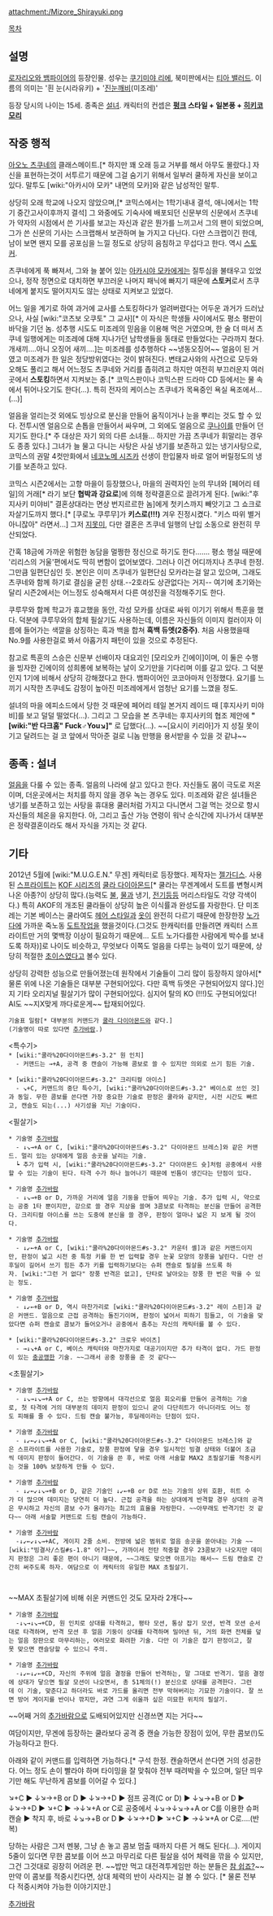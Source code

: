 {{{+1 白雪みぞれ / Mizore Shirayuki }}}

attachment:/Mizore_Shirayuki.png

[[목차]]

== 설명 ==
[[로자리오와 뱀파이어]]의 등장인물. 성우는 [[쿠기미야 리에]], 북미판에서는 [[티아 밸러드]]. 이름의 의미는 '흰 눈(시라유키) + '[[진눈깨비]](미조레)'

등장 당시의 나이는 15세. 종족은 [[설녀]]. 캐릭터의 컨셉은 '''[[펑크]] 스타일 + 일본풍 + [[히키코모리]]'''

== 작중 행적 ==
[[아오노 츠쿠네]]의 클래스메이트.[* 하지만 꽤 오래 등교 거부를 해서 아무도 몰랐다.] 자신을 표현하는것이 서투르기 때문에 그걸 숨기기 위해서 일부러 쿨하게 자신을 보이고 있다. 말투도 [wiki:"아카시야 모카" 내면의 모카]와 같은 남성적인 말투.

상당히 오래 학교에 나오지 않았으며,[* 코믹스에서는 1학기내내 결석, 애니에서는 1학기 중간고사이후까지 결석] 그 와중에도 기숙사에 배포되던 신문부의 신문에서 츠쿠네가 약자의 시점에서 쓴 기사를 보고는 자신과 같은 뭔가를 느끼고서 그의 팬이 되었으며, 그가 쓴 신문의 기사는 스크랩해서 보관하며 늘 가지고 다닌다. 다만 스크랩이긴 한데, 남이 보면 왠지 모를 공포심을 느낄 정도로 상당히 음침하고 무섭다고 한다. 역시 [[스토커]].

츠쿠네에게 푹 빠져서, 그와 늘 붙어 있는 [[아카시야 모카]]에게는 질투심을 불태우고 있었으나, 정작 정면으로 대치하면 부끄러운 나머지 패닉에 빠지기 때문에 '''스토커'''로서 츠쿠네에게 붙지도 떨어지지도 않는 상태로 지켜보고 있었다.

어느 일을 계기로 하여 과거에 교사를 스토킹하다가 얼려버렸다는 어두운 과거가 드러났으나, 사실 [wiki:"코츠보 오쿠토" 그 교사][* 이 자식은 학생들 사이에서도 평소 평판이 바닥을 기던 놈. 성추행 시도도 미조레의 믿음을 이용해 먹은 거였으며, 한 술 더 떠서 츠쿠네 일행에게는 미조레에 대해 지나가던 남학생들을 동태로 만들었다는 구라까지 쳤다. 개새끼....아니 오징어 새끼....]는 미조레를 성추행하다 ~~냉동오징어~~ 얼음이 된 거였고 미조레가 한 일은 정당방위였다는 것이 밝혀진다. 변태교사와의 사건으로 모두와 오해도 풀리고 해서 어느정도 츠쿠네와 거리를 좁히려고 하지만 여전히 부끄러운지 여러곳에서 '''스토킹'''하면서 지켜보는 중.[* 코믹스판이나 코믹스판 드라마 CD 등에서는 물 속에서 튀어나오기도 한다(...). 특히 전자의 케이스는 츠쿠네가 목욕중인 욕실 욕조에서...(...)]

얼음을 얼리는것 외에도 빙상으로 분신을 만들어 움직이거나 눈을 뿌리는 것도 할 수 있다. 전투시엔 얼음으로 손톱을 만들어서 싸우며, 그 외에도 얼음으로 [[쿠나이]]를 만들어 던지기도 한다.[* 주 대상은 자기 외의 다른 소녀들... 하지만 가끔 츠쿠네가 휘말리는 경우도 종종 있다.] 그녀가 늘 물고 다니는 사탕은 사실 냉기를 보존하고 있는 냉기사탕으로, 코믹스의 권말 4컷만화에서 [[네코노메 시즈카]] 선생이 한입물자 바로 얼어 버릴정도의 냉기를 보존하고 있다.

코믹스 시즌2에서는 고향 마을이 등장했으나, 마을의 권력자인 눈의 무녀와 [페어리 테일]의 거래[* 라기 보단 '''협박과 강요로''']에 의해 정략결혼으로 끌려가게 된다. [wiki:"후지사키 미야비" 결혼상대라는 면상 번지르르한 놈]에게 첫키스까지 빼앗기고 그 쇼크로 자살기도까지 했다.[* [쿠로노 쿠루무]가 '''키스로(!!!)''' 겨우 진정시켰다. "키스 따위 별거 아니잖아" 라면서...] 그저 [[지못미]], 다만 결혼은 츠쿠네 일행의 난입 소동으로 완전히 무산되었다.

간혹 18금에 가까운 위험한 농담을 멀쩡한 정신으로 하기도 한다……. 평소 행실 때문에 '리리스의 거울'편에서도 딱히 변함이 없어보였다. 그러나 이건 어디까지나 츠쿠네 한정. 그만큼 일편단심인 듯.  본인은 이미 츠쿠네가 일편단심 모카라는걸 알고 있으며, 그래도 츠쿠네와 함께 하기로 결심을 굳힌 상태.--2호라도 상관없다는 거지-- 여기에 초기와는 달리 시즌2에서는 어느정도 성숙해져서 다른 여성진을 걱정해주기도 한다.

쿠루무와 함께 학교가 휴교했을 동안, 각성 모카를 상대로 싸워 이기기 위해서 특훈을 했다. 덕분에 쿠루무와의 합체 필살기도 사용하는데, 이름은 자신들의 이미지 컬러이자 이름에 들어가는 색깔을 상징하는 흑과 백을 합쳐 '''흑백 듀엣(2중주)'''. 처음 사용했을때 No.9를 사용한걸로 봐서 아홉가지 패턴이 있을 것으로 추정된다.

참고로 특훈의 스승은 신문부 선배이자 대요괴인 [모리오카 긴에이]이며, 이 둘은 수행을 빙자한 긴에이의 성희롱에 보복하는 날이 오기만을 기다리며 이를 갈고 있다. 그 덕분인지 1기에 비해서 상당히 강해졌다고 한다. 뱀파이어인 코코아마저 인정했다. 요기를 느끼기 시작한 츠쿠네도 감정이 높아진 미조레에게서 엄청난 요기를 느꼈을 정도.

설녀의 마을 에피소드에서 당한 것 때문에 페어리 테일 본거지 레이드 때 [후지사키 미야비]를 보고 덜덜 떨었다(...). 그리고 그 모습을 본 츠쿠네는 후지사키의 협조 제안에 '''"[wiki:"반 다크홈" Fuck♂You↘]"''' 로 답했다(...). ~~[요시이 키리아]가 지 성질 못이기고 달려드는 걸 코 앞에서 막아준 걸로 니놈 만행을 용서받을 수 있을 것 같냐~~

== 종족 : 설녀 ==
[[얼음]]을 다룰 수 있는 종족. 얼음의 나라에 살고 있다고 한다. 자신들도 몸이 극도로 저온이며, 더운곳에서는 처치를 하지 않을 경우 녹는 경우도 있다. 미조레와 같은 설녀들은 냉기를 보존하고 있는 사탕을 휴대용 쿨러처럼 가지고 다니면서 그걸 먹는 것으로 항시 자신들의 체온을 유지한다. 아, 그리고 출산 가능 연령이 워낙 순식간에 지나가서 대부분은 정략결혼이라도 해서 자식을 가지는 것 같다.

== 기타 ==
2012년 5월에 [wiki:"M.U.G.E.N." 무겐] 캐릭터로 등장했다. 제작자는 [[젤가디스]]. 사용된 [[스프라이트]]는 [[KOF 시리즈]]의 [[쿨라 다이아몬드]][* 쿨라는 무겐계에서 도트를 변형시켜 나온 아종?이 상당히 많다.(능력도 [[불]], [[물]]과 냉기, [[전기]]등등 머리스타일도 각양 각색이다.) 특히 AKOF의 개조된 쿨라들이 상당히 높은 이식률과 완성도를 자랑한다. 단 미조레는 기본 베이스는 쿨라여도 [[헤어 스타일]]과 [[옷]]이 완전히 다르기 때문에 한장한장 [[노가다]]에 가까운 죽노동 [[도트]]작업을 했을것이다.(그것도 한캐릭터를 만들려면 캐릭터 스프라이트만 거의 몇백장 이상이 필요하기 때문에... 도트 노가다를한 사람에게 박수를 보내도록 하자)]로 나이도 비슷하고, 무엇보다 이쪽도 얼음을 다루는 능력이 있기 때문에, 상당히 적절한 [[초이스]]였다고 볼수 있다.

상당히 강력한 성능으로 만들어졌는데 원작에서 기술들이 그리 많이 등장하지 않아서[* 물론 위에 나온 기술들은 대부분 구현되어있다. 다만 흑백 듀엣은 구현되어있지 않다.]인지 기타 오리지널 필살기가 많이 구현되어있다. 심지어 탈의 KO (!!!)도 구현되어있다! AI도 ~~지X맞게 까다로운게~~ 탑재되어있다.



 기술표 일람[* 대부분의 커맨드가 [[쿨라 다이아몬드]]와 같다.]
 (기술명이 따로 있다면 [[추가바람]].)


 <특수기> 
 * [wiki:"쿨라%20다이아몬드#s-3.2" 원 인치]
   - 커맨드는 →+A, 공격 중 캔슬이 가능해 콤보로 쓸 수 있지만 의외로 쓰기 힘든 기술.
 

 * [wiki:"쿨라%20다이아몬드#s-3.2" 크리티컬 아이스]
   - ↘+C, 커맨드의 중단 특수기, [wiki:"쿨라%20다이아몬드#s-3.2" 베이스로 쓰인 것]과 동일. 무한 콤보를 쓴다면 가장 중요한 기술로 판정은 쿨라와 같지만, 시전 시간도 빠르고, 캔슬도 되는(...) 사기성을 지닌 기술이다.


 <필살기>

 * 기술명 [[추가바람]]
   - ↓↘→+A or C, [wiki:"쿨라%20다이아몬드#s-3.2" 다이아몬드 브레스]와 같은 커맨드. 멀리 있는 상대에게 얼음 송곳을 날리는 기술.
   ┕ 추가 입력 시, [wiki:"쿨라%20다이아몬드#s-3.2" 다이아몬드 슛]처럼 공중에서 사용할 수 있는 기술이 된다. 타격 수가 하나 늘어나기 때문에 빈틈이 생긴다는 단점이 있다.

 * 기술명 [[추가바람]]
   - ↓↘→+B or D, 가까운 거리에 얼음 기둥을 만들어 띄우는 기술. 추가 입력 시, 약으로는 공중 1타 뿐이지만, 강으로 쓸 경우 지상을 쓸며 3콤보로 타격하는 분신을 만들어 공격한다. 크리티컬 아이스를 쓰는 도중에 분신을 쓸 경우, 판정이 얼마나 넓은 지 보게 될 것이다.

 * 기술명 [[추가바람]]
   - ↓↙←+A or C, [wiki:"쿨라%20다이아몬드#s-3.2" 카운터 셸]과 같은 커맨드이지만, 판정이 넓고 시전 중 특정 키를 한 번 입력할 경우 눈꽃 모양의 장풍을 날린다. 다만 선후딜이 길어서 쓰기 힘든 추가 키를 입력하기보다는 슈퍼 캔슬로 필살을 쓰도록 하자. [wiki:"그런 거 없다" 장풍 반격은 없고], 단타로 날아오는 장풍 한 번은 막을 수 있는 정도. 

 * 기술명 [[추가바람]]
   - ↓↙←+B or D, 역시 마찬가리로 [wiki:"쿨라%20다이아몬드#s-3.2" 레이 스핀]과 같은 커맨드. 얼음으로 근접 공격하는 돌진기이며, 판정이 넓어서 피하기 힘들고, 이 기술을 맞았다면 슈퍼 캔슬로 콤보가 들어오거나 공중에서 춤추는 자신의 캐릭터를 볼 수 있다.

 * [wiki:"쿨라%20다이아몬드#s-3.2" 크로우 바이츠]
   - →↓↘+A or C, 베이스 캐릭터와 마찬가지로 대공기이지만 추가 타격이 없다. 가드 판정이 있는 [[충공깽]]한 기술. ~~그래서 공중 장풍을 준 것 같다~~


 <초필살기>

 * 기술명 [[추가바람]]
   - ↓↘→↓↘→+A or C, 쓰는 방향에서 대각선으로 얼음 회오리를 만들어 공격하는 기술로, 첫 타격에 거의 대부분의 데미지 판정이 있으니 굳이 다단히트가 아니더라도 어느 정도 피해를 줄 수 있다. 드림 캔슬 불가능, 후딜레이라는 단점이 있다.

 * 기술명 [[추가바람]]
   - ↓↙←↙↓↘→+A or C, [wiki:"쿨라%20다이아몬드#s-3.2" 다이아몬드 브레스]와 같은 스프라이트를 사용한 기술로, 장풍 판정에 닿을 경우 일시적인 빙결 상태와 더불어 조금씩 데미지 판정이 들어간다. 이 기술을 쓴 후, 바로 아래 서술할 MAX2 초필살기를 적중시키는 것을 100% 보장하게 만들 수 있다.

 * 기술명 [[추가바람]]
   - ↓↙←↙↓↘→+B or D, 같은 기술인 ↓↙←+B or D로 쓰는 기술의 상위 호환, 히트 수가 더 많으며 데미지는 당연히 더 높다. 근접 공격을 하는 상대에게 반격할 경우 상대의 공격은 무시하고 자신의 콤보 수가 올라가는 최고의 효율을 자랑한다. ~~아무래도 반격기인 것 같다~~ 아래 서술할 커맨드로 드림 캔슬이 가능하다. 


 <MAX 초필살기>

 * 기술명 [[추가바람]]
   -↓↙←↙↓↘→+AC, 게이지 2줄 소비. 전방에 넓은 범위로 얼음 송곳을 쏟아내는 기술 ~~[wiki:"빙결사/스킬#s-1.8" 어?]~~, 가까이서 전탄 적중할 경우 23콤보가 나오지만 데미지 판정은 그리 좋은 편이 아니기 때문에, ~~그래도 맞으면 아프기는 해서~~ 드림 캔슬로 간간히 써주도록 하자. 여담으로 이 캐릭터의 유일한 MAX 초필살기.
 

 <MAX2 초필살기> 
~~MAX 초필살기에 비해 쉬운 커맨드인 것도 모자라 2개다~~

 * 기술명 [[추가바람]]
   -↓↘→↓↘→+CD, 원 인치로 상대를 타격하고, 평타 모션, 통상 잡기 모션, 반격 모션 순서대로 타격하며, 반격 모션 후 얼음 기둥이 상대를 타격하며 밀어낸 뒤, 거의 화면 전체를 덮는 얼음 장판으로 마무리하는, 여러모로 화려한 기술. 다만 이 기술은 잡기 판정이고, 잘못 맞으면 캔슬당할 수 있으니 주의.

 * 기술명 [[추가바람]]
   -↓↙←↓↙←+CD, 자신의 주위에 얼음 결정을 만들어 반격하는, 말 그대로 반격기. 얼음 결정에 상대가 닿으면 필살 모션이 나오면서, 총 51체의(!) 분신으로 상대를 공격한다. 그런데 이 기술, 맞춘다고 하더라도 바로 가드를 올리면 전부 막혀버리는 기묘한 기술이다. 잘 쓰면 방어 게이지를 반이나 깎지만, 과연 그게 쉬울까 싶은 미묘한 위치의 필살기.

~~어째 거의 [[추가바람]]으로 도배되어있지만 신경쓰면 지는 거다~~



여담이지만, 무겐에 등장하는 쿨라보다 공격 중 캔슬 가능한 장점이 있어, 무한 콤보(!)도 가능하다고 한다. 

아래와 같이 커맨드를 입력하면 가능하다.[* 구석 한정. 캔슬하면서 쓴다면 거의 성공한다. 어느 정도 손이 빨라야 하며 타이밍을 잘 맞춰야 전부 때려박을 수 있으며, 일단 띄우기만 해도 무난하게 콤보를 이어갈 수 있다.]

↘+C ▶ ↓↘→+B or D ▶ ↓↘→+D ▶ 점프 공격(C or D) ▶ ↓↘→+B or D ▶ ↓↘→+D ▶ ↘+C ▶ →↓↘+A or C로 공중에서 ↓↘→↓↘→+A or C를 이용한 슈퍼 캔슬 ▶ 착지 후, 바로 ↓↘→+B or D ▶ ↓↘→+D ▶ ↘+C ▶ →↓↘+A or C로....(반복)


당하는 사람은 그저 멘붕, 그냥 손 놓고 콤보 멈출 때까지 다른 거 해도 된다(...).
게이지 5줄이 있다면 무한 콤보를 이어 쓰고 마무리로 다른 필살을 섞어 체력을 깎을 수 있지만, 그건 그것대로 굉장히 어려운 편. ~~밥만 먹고 대전격투게임만 하는 분들은 [[참 쉽죠?]]~~ 만약 이 콤보를 적중시킨다면, 상대 체력의 반이 사라지는 걸 볼 수 있다. [* 물론 전부 다 적중시켜야 가능한 이야기지만.]






[[추가바람]]

